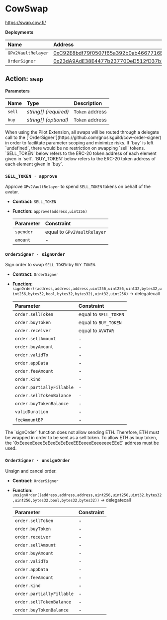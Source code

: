 
# CowSwap

https://swap.cow.fi/

**Deployments**

| Name               | Address                                                                                                               |
| :----------------- | :-------------------------------------------------------------------------------------------------------------------- |
| `GPv2VaultRelayer` | [0xC92E8bdf79f0507f65a392b0ab4667716BFE0110](https://etherscan.io/address/0xC92E8bdf79f0507f65a392b0ab4667716BFE0110) |
| `OrderSigner`      | [0x23dA9AdE38E4477b23770DeD512fD37b12381FAB](https://etherscan.io/address/0x23dA9AdE38E4477b23770DeD512fD37b12381FAB) |

## Action: `swap`

**Parameters**

| Name   | Type                  | Description     |
| :----- | :-------------------- | :-------------- |
| `sell` | _string[] (required)_ | `Token` address |
| `buy`  | _string[] (optional)_ | `Token` address |

<Callout type="info">
  When using the Pilot Extension, all swaps will be routed through a delegate
  call to the [`OrderSigner`](https://github.com/gnosisguild/cow-order-signer)
  in order to facilitate parameter scoping and minimize risks.
</Callout>

<Callout type="info">
  If `buy` is left `undefined`, there would be no restriction on swapping `sell`
  tokens.
</Callout>

<Callout type="info">
  `SELL_TOKEN` below refers to the ERC-20 token address of each element given in
  `sell`.
</Callout>

<Callout type="info">
  `BUY_TOKEN` below refers to the ERC-20 token address of each element given in
  `buy`.
</Callout>

### `SELL_TOKEN · approve`

Approve `GPv2VaultRelayer` to spend `SELL_TOKEN` tokens on behalf of the avatar.

- **Contract:** `SELL_TOKEN`
- **Function:** `approve(address,uint256)`

  | Parameter | Constraint                  |
  | :-------- | :-------------------------- |
  | `spender` | equal to `GPv2VaultRelayer` |
  | `amount`  | -                           |

### `OrderSigner · signOrder`

Sign order to swap `SELL_TOKEN` by `BUY_TOKEN`.

- **Contract:** `OrderSigner`
- **Function:** `signOrder((address,address,address,uint256,uint256,uint32,bytes32,uint256,bytes32,bool,bytes32,bytes32),uint32,uint256)` → delegatecall

  | Parameter                 | Constraint            |
  | :------------------------ | :-------------------- |
  | `order.sellToken`         | equal to `SELL_TOKEN` |
  | `order.buyToken`          | equal to `BUY_TOKEN`  |
  | `order.receiver`          | equal to `AVATAR`     |
  | `order.sellAmount`        | -                     |
  | `order.buyAmount`         | -                     |
  | `order.validTo`           | -                     |
  | `order.appData`           | -                     |
  | `order.feeAmount`         | -                     |
  | `order.kind`              | -                     |
  | `order.partiallyFillable` | -                     |
  | `order.sellTokenBalance`  | -                     |
  | `order.buyTokenBalance`   | -                     |
  | `validDuration`           | -                     |
  | `feeAmountBP`             | -                     |

<Callout type="info">
  The `signOrder` function does not allow sending ETH. Therefore, ETH must be
  wrapped in order to be sent as a sell token.
</Callout>

<Callout type="info">
  To allow ETH as buy token, the `0xEeeeeEeeeEeEeeEeEeEeeEEEeeeeEeeeeeeeEEeE`
  address must be used.
</Callout>

### `OrderSigner · unsignOrder`

Unsign and cancel order.

- **Contract:** `OrderSigner`
- **Function:** `unsignOrder((address,address,address,uint256,uint256,uint32,bytes32,uint256,bytes32,bool,bytes32,bytes32))` → delegatecall

  | Parameter                 | Constraint |
  | :------------------------ | :--------- |
  | `order.sellToken`         | -          |
  | `order.buyToken`          | -          |
  | `order.receiver`          | -          |
  | `order.sellAmount`        | -          |
  | `order.buyAmount`         | -          |
  | `order.validTo`           | -          |
  | `order.appData`           | -          |
  | `order.feeAmount`         | -          |
  | `order.kind`              | -          |
  | `order.partiallyFillable` | -          |
  | `order.sellTokenBalance`  | -          |
  | `order.buyTokenBalance`   | -          |
